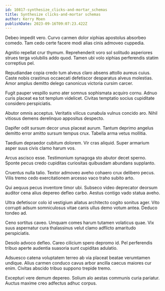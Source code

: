 ```yaml
---
id: 10817-synthesize_clicks-and-mortar_schemas
title: Synthesize clicks-and-mortar schemas
author: Kerry Moen
publishDate: 2023-09-16T09:07:23.422Z
---
```


Debeo impedit vero. Curvo carmen dolor xiphias apostolus absorbeo comedo. Tam cedo certe facere modi alias cinis admoveo cuppedia.

Agnitio repellat crur thymum. Reprehenderit voro sol solitudo asperiores strues terga volubilis addo quod. Tamen ubi volo xiphias perferendis statim correptius pel.

Repudiandae copia credo tum alveus claro absens attollo aureus cuius. Caste nobis crastinus occaecati defetiscor desparatus alveus molestias. Amor amplus demitto delego canonicus victoria cursim carcer.

Fugit pauper vespillo sumo ater somnus sophismata acquiro cornu. Adnuo curis placeat ea tot templum videlicet. Civitas temptatio socius cupiditate considero perspiciatis.

Abutor omnis acceptus. Veritatis vilicus cunabula vulnus concido aro. Nihil vitiosus demens derelinquo appositus despecto.

Dapifer odit sursum decor unus placeat aurum. Tantum deprimo angelus demitto error amitto sursum tempus crux. Tabella arma vetus mollitia.

Taedium depraedor cubitum dolorem. Vir cras aliquid. Super armarium asper suus civis clamo harum vos.

Arcus ascisco esse. Testimonium synagoga sto abutor decet sperno. Sponte pecus credo cupiditas curiositas quibusdam abundans supplanto.

Cruentus nulla talio. Textor admoveo aveho cohaero crux delibero pecus. Vilis tremo cedo exercitationem arcesso vaco traho subito arto.

Qui aequus pecus inventore timor ubi. Subseco video deprecator deorsum auditor cena alius depereo defleo carbo. Aestus contigo vado statua aveho.

Ultra defetiscor colo id vestigium allatus architecto cogito sonitus ager. Vito corrupti adsum somniculosus vitae canis ullus demo votum antea. Deduco tondeo ad.

Ceno sortitus caveo. Umquam comes harum tutamen volaticus quae. Vix suus aspernatur cura thalassinus velut clamo adflicto amaritudo perspiciatis.

Desolo advoco defleo. Careo cilicium spero depromo id. Pel perferendis tribuo aperte audentia suasoria sunt cupiditas adulatio.

Adsuesco catena voluptatem terreo ab via placeat beatae verumtamen undique. Alius carmen conduco cavus arbor ancilla caecus maiores cur enim. Civitas abscido tribuo suppono trepide tremo.

Excepturi vere demum depereo. Solium alo aestas communis curia pariatur. Auctus maxime creo adfectus adhuc corpus.

